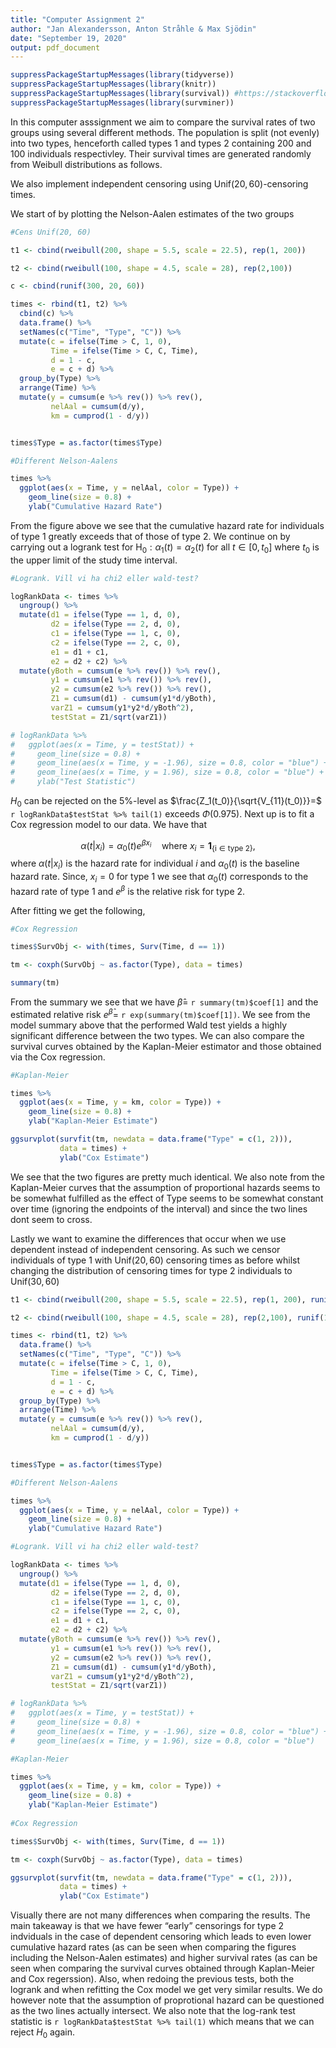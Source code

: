 ```yaml
---
title: "Computer Assignment 2"
author: "Jan Alexandersson, Anton Stråhle & Max Sjödin"
date: "September 19, 2020"
output: pdf_document
---
```


```r
suppressPackageStartupMessages(library(tidyverse))
suppressPackageStartupMessages(library(knitr))
suppressPackageStartupMessages(library(survival)) #https://stackoverflow.com/questions/35207624/package-pbkrtest-is-not-available-for-r-version-3-2-2
suppressPackageStartupMessages(library(survminer))
```

<!-- • Since you know that data is generated using certain Weibull distributions, -->
<!-- you know whether or not the proportional hazards assumption is fulfilled - -->
<!-- can you based on the Nelson-Aalen (or Kaplan-Meier) estimates say something about the assumption regarding proportional hazard? -->

<!-- • What does the logrank test say? -->

<!-- • Is there a difference between the two groups with respect to estimated -->
<!-- regression coefficients? -->

<!-- • Comment on the comparison between the Kaplan-Meier curves and the -->
<!-- Cox-curves. -->

<!-- • What is the effect of that the censoring is group dependent? -->

In this computer asssignment we aim to compare the survival rates of two groups using several different methods. The population is split (not evenly) into two types, henceforth called types 1 and types 2 containing 200 and 100 individuals respectivley. Their survival times are generated randomly from Weibull distributions as follows.

\begin{align*}
  T_i^{(1)} &\sim \text{WB}(5.5, 22.5) \\
  T_i^{(2)} &\sim \text{WB}(4.5, 28)
\end{align*}

We also implement independent censoring using $\text{Unif}(20,60)$-censoring times.

We start of by plotting the Nelson-Aalen estimates of the two groups

```r

#Cens Unif(20, 60)

t1 <- cbind(rweibull(200, shape = 5.5, scale = 22.5), rep(1, 200))

t2 <- cbind(rweibull(100, shape = 4.5, scale = 28), rep(2,100))

c <- cbind(runif(300, 20, 60))

times <- rbind(t1, t2) %>%
  cbind(c) %>% 
  data.frame() %>% 
  setNames(c("Time", "Type", "C")) %>% 
  mutate(c = ifelse(Time > C, 1, 0),
         Time = ifelse(Time > C, C, Time),
         d = 1 - c,
         e = c + d) %>% 
  group_by(Type) %>% 
  arrange(Time) %>% 
  mutate(y = cumsum(e %>% rev()) %>% rev(),
         nelAal = cumsum(d/y),
         km = cumprod(1 - d/y)) 


times$Type = as.factor(times$Type)

#Different Nelson-Aalens

times %>%
  ggplot(aes(x = Time, y = nelAal, color = Type)) +
    geom_line(size = 0.8) +
    ylab("Cumulative Hazard Rate")

```

From the figure above we see that the cumulative hazard rate for individuals of type 1 greatly exceeds that of those of type 2. We continue on by carrying out a logrank test for $\text{H}_0: \alpha_1(t) = \alpha_2(t)$ for all $t \in [0, t_0]$ where $t_0$ is the upper limit of the study time interval.

```r

#Logrank. Vill vi ha chi2 eller wald-test?

logRankData <- times %>% 
  ungroup() %>% 
  mutate(d1 = ifelse(Type == 1, d, 0),
         d2 = ifelse(Type == 2, d, 0),
         c1 = ifelse(Type == 1, c, 0),
         c2 = ifelse(Type == 2, c, 0),
         e1 = d1 + c1,
         e2 = d2 + c2) %>% 
  mutate(yBoth = cumsum(e %>% rev()) %>% rev(),
         y1 = cumsum(e1 %>% rev()) %>% rev(),
         y2 = cumsum(e2 %>% rev()) %>% rev(),
         Z1 = cumsum(d1) - cumsum(y1*d/yBoth),
         varZ1 = cumsum(y1*y2*d/yBoth^2),
         testStat = Z1/sqrt(varZ1))

# logRankData %>% 
#   ggplot(aes(x = Time, y = testStat)) +
#     geom_line(size = 0.8) +
#     geom_line(aes(x = Time, y = -1.96), size = 0.8, color = "blue") +
#     geom_line(aes(x = Time, y = 1.96), size = 0.8, color = "blue") +
#     ylab("Test Statistic")

```

$H_0$ can be rejected on the 5%-level as $\frac{Z_1(t_0)}{\sqrt{V_{11}(t_0)}}=$ `r logRankData$testStat %>% tail(1)` exceeds $\Phi(0.975)$. Next up is to fit a Cox regression model to our data. We have that

$$
\alpha(t|x_i) = \alpha_0(t)e^{\beta x_i} \quad \text{where } x_i = \mathbf{1}_{\{\text{i}\in\text{type 2}\}},
$$
where $\alpha (t|x_i)$ is the hazard rate for individual $i$ and $\alpha_0(t)$ is the baseline hazard rate. Since, $x_i = 0$ for type $1$ we see that $\alpha_0(t)$ corresponds to the hazard rate of type $1$ and $e^{\beta}$ is the relative risk for type $2$. 

After fitting we get the following,

```r
#Cox Regression

times$SurvObj <- with(times, Surv(Time, d == 1))

tm <- coxph(SurvObj ~ as.factor(Type), data = times)

summary(tm)

```

From the summary we see that we have $\hat\beta =$ `r summary(tm)$coef[1]` and the estimated relative risk $e^{\hat\beta} =$ `r exp(summary(tm)$coef[1])`.
We see from the model summary above that the performed Wald test yields a highly significant difference between the two types. We can also compare the survival curves obtained by the Kaplan-Meier estimator and those obtained via the Cox regression. 

```r

#Kaplan-Meier

times %>% 
  ggplot(aes(x = Time, y = km, color = Type)) +
    geom_line(size = 0.8) +
    ylab("Kaplan-Meier Estimate")

ggsurvplot(survfit(tm, newdata = data.frame("Type" = c(1, 2))), 
           data = times) +
           ylab("Cox Estimate")

```

We see that the two figures are pretty much identical. We also note from the Kaplan-Meier curves that the assumption of proportional hazards seems to be somewhat fulfilled as the effect of Type seems to be somewhat constant over time (ignoring the endpoints of the interval) and since the two lines dont seem to cross.

\newpage

Lastly we want to examine the differences that occur when we use dependent instead of independent censoring. As such we censor individuals of type 1 with $\text{Unif}(20,60)$ censoring times as before whilst changing the distribution of censoring times for type 2 individuals to $\text{Unif}(30,60)$ 


```r

t1 <- cbind(rweibull(200, shape = 5.5, scale = 22.5), rep(1, 200), runif(200, 20, 60))

t2 <- cbind(rweibull(100, shape = 4.5, scale = 28), rep(2,100), runif(100, 30, 60))

times <- rbind(t1, t2) %>%
  data.frame() %>% 
  setNames(c("Time", "Type", "C")) %>% 
  mutate(c = ifelse(Time > C, 1, 0),
         Time = ifelse(Time > C, C, Time),
         d = 1 - c,
         e = c + d) %>% 
  group_by(Type) %>% 
  arrange(Time) %>% 
  mutate(y = cumsum(e %>% rev()) %>% rev(),
         nelAal = cumsum(d/y),
         km = cumprod(1 - d/y)) 


times$Type = as.factor(times$Type)

#Different Nelson-Aalens

times %>%
  ggplot(aes(x = Time, y = nelAal, color = Type)) +
    geom_line(size = 0.8) +
    ylab("Cumulative Hazard Rate")

#Logrank. Vill vi ha chi2 eller wald-test?

logRankData <- times %>% 
  ungroup() %>% 
  mutate(d1 = ifelse(Type == 1, d, 0),
         d2 = ifelse(Type == 2, d, 0),
         c1 = ifelse(Type == 1, c, 0),
         c2 = ifelse(Type == 2, c, 0),
         e1 = d1 + c1,
         e2 = d2 + c2) %>% 
  mutate(yBoth = cumsum(e %>% rev()) %>% rev(),
         y1 = cumsum(e1 %>% rev()) %>% rev(),
         y2 = cumsum(e2 %>% rev()) %>% rev(),
         Z1 = cumsum(d1) - cumsum(y1*d/yBoth),
         varZ1 = cumsum(y1*y2*d/yBoth^2),
         testStat = Z1/sqrt(varZ1))

# logRankData %>% 
#   ggplot(aes(x = Time, y = testStat)) +
#     geom_line(size = 0.8) +
#     geom_line(aes(x = Time, y = -1.96), size = 0.8, color = "blue") +
#     geom_line(aes(x = Time, y = 1.96), size = 0.8, color = "blue")

#Kaplan-Meier

times %>% 
  ggplot(aes(x = Time, y = km, color = Type)) +
    geom_line(size = 0.8) +
    ylab("Kaplan-Meier Estimate")
  
#Cox Regression

times$SurvObj <- with(times, Surv(Time, d == 1))

tm <- coxph(SurvObj ~ as.factor(Type), data = times)

ggsurvplot(survfit(tm, newdata = data.frame("Type" = c(1, 2))), 
           data = times) +
           ylab("Cox Estimate")

```

Visually there are not many differences when comparing the results. The main takeaway is that we have fewer "early" censorings for type 2 indviduals in the case of dependent censoring which leads to even lower cumulative hazard rates (as can be seen when comparing the figures including the Nelson-Aalen estimates) and higher survival rates (as can be seen when comparing the survival curves obtained through Kaplan-Meier and Cox regerssion). Also, when redoing the previous tests, both the logrank and when refitting the Cox model we get very similar results. We do however note that the assumption of proprotional hazard can be questioned as the two lines actually intersect. We also note that the log-rank test statistic is `r logRankData$testStat %>% tail(1)` which means that we can reject $H_0$ again.
